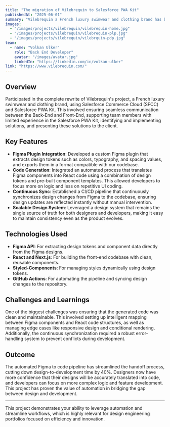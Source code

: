 ```yaml
---
title: "The migration of Vilebrequin to Salesforce PWA Kit"
publishedAt: "2025-06-01"
summary: "Vilebrequin a French luxury swimwear and clothing brand has been rewritten and migrated to Salesforce Commerce Cloud (SFCC) using Salesforce PWA Kit."
images:
  - "/images/projects/vilebrequin/vilebrequin-home.jpg"
  - "/images/projects/vilebrequin/vilebrequin-plp.jpg"
  - "/images/projects/vilebrequin/vilebrquin-pdp.jpg"
team:
  - name: "Volkan Ulker"
    role: "Back End Developer"
    avatar: "/images/avatar.jpg"
    linkedIn: "https://linkedin.com/in/volkan-ulker"
link: "https://www.vilebrequin.com/"
---
```


## Overview

Participated in the complete rewrite of Vilebrequin's project, a French luxury swimwear and clothing brand, using Salesforce Commerce Cloud (SFCC) and Salesforce PWA Kit. This involved ensuring seamless communication between the Back-End and Front-End, supporting team members with limited experience in the Salesforce PWA Kit, identifying and implementing solutions, and presenting these solutions to the client.

## Key Features

- **Figma Plugin Integration**: Developed a custom Figma plugin that extracts design tokens such as colors, typography, and spacing values, and exports them in a format compatible with our codebase.
- **Code Generation**: Integrated an automated process that translates Figma components into React code using a combination of design tokens and pre-built component templates. This allowed developers to focus more on logic and less on repetitive UI coding.
- **Continuous Sync**: Established a CI/CD pipeline that continuously synchronizes design changes from Figma to the codebase, ensuring design updates are reflected instantly without manual intervention.
- **Scalable Design System**: Leveraged a design system that remains the single source of truth for both designers and developers, making it easy to maintain consistency even as the product evolves.

## Technologies Used

- **Figma API**: For extracting design tokens and component data directly from the Figma designs.
- **React and Next.js**: For building the front-end codebase with clean, reusable components.
- **Styled-Components**: For managing styles dynamically using design tokens.
- **GitHub Actions**: For automating the pipeline and syncing design changes to the repository.

## Challenges and Learnings

One of the biggest challenges was ensuring that the generated code was clean and maintainable. This involved setting up intelligent mapping between Figma components and React code structures, as well as managing edge cases like responsive design and conditional rendering. Additionally, the continuous synchronization required a robust error-handling system to prevent conflicts during development.

## Outcome

The automated Figma to code pipeline has streamlined the handoff process, cutting down design-to-development time by 40%. Designers now have more confidence that their designs will be accurately translated into code, and developers can focus on more complex logic and feature development. This project has proven the value of automation in bridging the gap between design and development.

---

This project demonstrates your ability to leverage automation and streamline workflows, which is highly relevant for design engineering portfolios focused on efficiency and innovation.